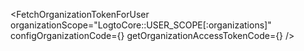 

<FetchOrganizationTokenForUser
  organizationScope="LogtoCore::USER_SCOPE[:organizations]"
  configOrganizationCode={<ConfigOrganizationCode />}
  getOrganizationAccessTokenCode={<GetOrganizationAccessTokenCode />}
/>
